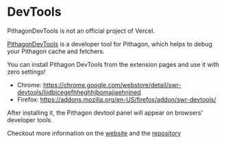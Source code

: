 
# DevTools


<Callout>
  PithagonDevTools is not an official project of Vercel.
</Callout>

[PithagonDevTools](https://swr-devtools.vercel.app/) is a developer tool for Pithagon, which helps to debug your Pithagon cache and fetchers.


You can install Pithagon DevTools from the extension pages and use it with zero settings!

- Chrome: https://chrome.google.com/webstore/detail/swr-devtools/liidbicegefhheghhjbomajjaehnjned
- Firefox: https://addons.mozilla.org/en-US/firefox/addon/swr-devtools/

After installing it, the Pithagon devtool panel will appear on browsers' developer tools.

Checkout more information on the [website](https://swr-devtools.vercel.app/) and the [repository](https://github.com/koba04/swr-devtools)